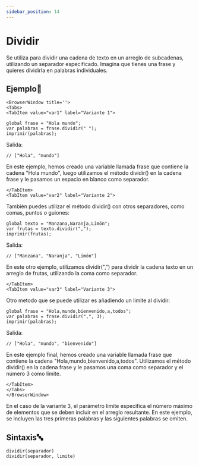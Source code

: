 ```yaml
---
sidebar_position: 14
---
```


# Dividir

Se utiliza para dividir una cadena de texto en un arreglo de subcadenas, utilizando un separador especificado. Imagina que tienes una frase y quieres dividirla en palabras individuales.

## Ejemplo📝

```mdx-code-block
<BrowserWindow title=''>
<Tabs>
<TabItem value="var1" label="Variante 1">
```

```dummy
global frase = "Hola mundo";
var palabras = frase.dividir(" ");
imprimir(palabras);
```
Salida:

```dummy
// ["Hola", "mundo"]
```
En este ejemplo, hemos creado una variable llamada frase que contiene la cadena "Hola mundo", luego utilizamos el método dividir() en la cadena frase y le pasamos un espacio en blanco como separador. 

```mdx-code-block
</TabItem>
<TabItem value="var2" label="Variante 2">
```
También puedes utilizar el método dividir() con otros separadores, como comas, puntos o guiones:
```dummy
global texto = "Manzana,Naranja,Limón";
var frutas = texto.dividir(",");
imprimir(frutas);
```
Salida:
```dummy
// ["Manzana", "Naranja", "Limón"]
```
En este otro ejemplo, utilizamos dividir(",") para dividir la cadena texto en un arreglo de frutas, utilizando la coma como separador.
```mdx-code-block
</TabItem>
<TabItem value="var3" label="Variante 3">
```
Otro metodo que se puede utilizar es añadiendo un limite al dividir:
```dummy
global frase = "Hola,mundo,bienvenido,a,todos";
var palabras = frase.dividir(",", 3);
imprimir(palabras);
```
Salida:
```dummy
// ["Hola", "mundo", "bienvenido"]
```
En este ejemplo final, hemos creado una variable llamada frase que contiene la cadena "Hola,mundo,bienvenido,a,todos". Utilizamos el método dividir() en la cadena frase y le pasamos una coma como separador y el número 3 como límite.
```mdx-code-block
</TabItem>
</Tabs>
</BrowserWindow>
```
En el caso de la variante 3, el parámetro limite especifica el número máximo de elementos que se deben incluir en el arreglo resultante. En este ejemplo, se incluyen las tres primeras palabras y las siguientes palabras se omiten.

## Sintaxis🔤
```dummy
dividir(separador)
dividir(separador, limite)
```
